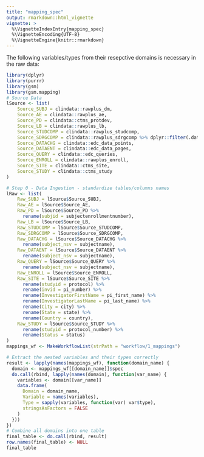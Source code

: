 ```yaml
---
title: "mapping_spec"
output: rmarkdown::html_vignette
vignette: >
  %\VignetteIndexEntry{mapping_spec}
  %\VignetteEncoding{UTF-8}
  %\VignetteEngine{knitr::rmarkdown}
---
```


The following variables/types from their resepctive domains is necessary in the raw data:
```r
library(dplyr)
library(purrr)
library(gsm)
library(gsm.mapping)
# Source Data
lSource <- list(
    Source_SUBJ = clindata::rawplus_dm,
    Source_AE = clindata::rawplus_ae,
    Source_PD = clindata::ctms_protdev,
    Source_LB = clindata::rawplus_lb,
    Source_STUDCOMP = clindata::rawplus_studcomp,
    Source_SDRGCOMP = clindata::rawplus_sdrgcomp %>% dplyr::filter(.data$phase == 'Blinded Study Drug Completion'),
    Source_DATACHG = clindata::edc_data_points,
    Source_DATAENT = clindata::edc_data_pages,
    Source_QUERY = clindata::edc_queries,
    Source_ENROLL = clindata::rawplus_enroll,
    Source_SITE = clindata::ctms_site,
    Source_STUDY = clindata::ctms_study
)

# Step 0 - Data Ingestion - standardize tables/columns names
lRaw <- list(
    Raw_SUBJ = lSource$Source_SUBJ,
    Raw_AE = lSource$Source_AE,
    Raw_PD = lSource$Source_PD %>%
      rename(subjid = subjectenrollmentnumber),
    Raw_LB = lSource$Source_LB,
    Raw_STUDCOMP = lSource$Source_STUDCOMP,
    Raw_SDRGCOMP = lSource$Source_SDRGCOMP,
    Raw_DATACHG = lSource$Source_DATACHG %>%
      rename(subject_nsv = subjectname),
    Raw_DATAENT = lSource$Source_DATAENT %>%
      rename(subject_nsv = subjectname),
    Raw_QUERY = lSource$Source_QUERY %>%
      rename(subject_nsv = subjectname),
    Raw_ENROLL = lSource$Source_ENROLL,
    Raw_SITE = lSource$Source_SITE %>%
      rename(studyid = protocol) %>%
      rename(invid = pi_number) %>%
      rename(InvestigatorFirstName = pi_first_name) %>%
      rename(InvestigatorLastName = pi_last_name) %>%
      rename(City = city) %>%
      rename(State = state) %>%
      rename(Country = country),
    Raw_STUDY = lSource$Source_STUDY %>%
      rename(studyid = protocol_number) %>%
      rename(Status = status)
)
mappings_wf <- MakeWorkflowList(strPath = "workflow/1_mappings")

# Extract the nested variables and their types correctly
result <- lapply(names(mappings_wf), function(domain_name) {
  domain <- mappings_wf[[domain_name]]$spec
  do.call(rbind, lapply(names(domain), function(var_name) {
    variables <- domain[[var_name]]
    data.frame(
      Domain = domain_name,
      Variable = names(variables),
      Type = sapply(variables, function(var) var$type),
      stringsAsFactors = FALSE
    )
  }))
})
# Combine all domains into one table
final_table <- do.call(rbind, result)
row.names(final_table) <- NULL
final_table
```
